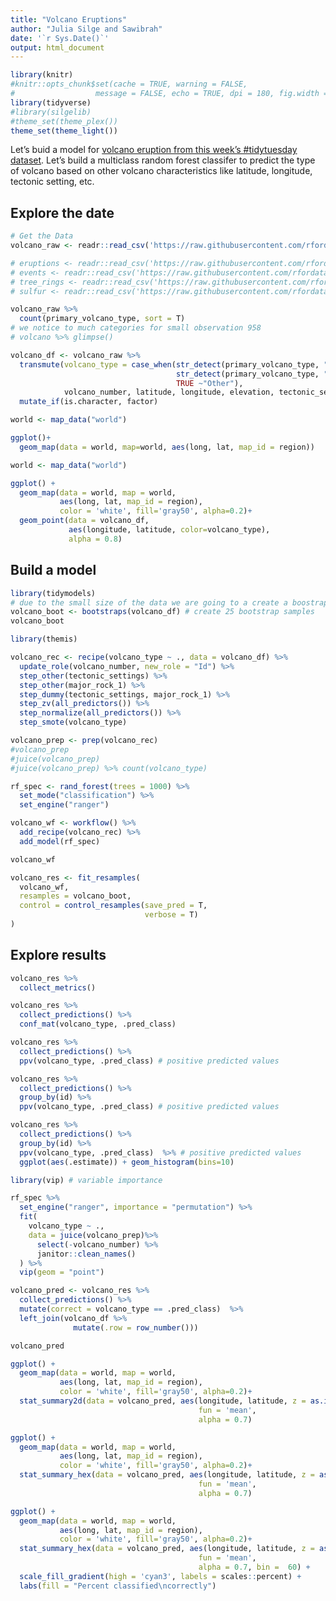 ```yaml
---
title: "Volcano Eruptions"
author: "Julia Silge and Sawibrah"
date: '`r Sys.Date()`'
output: html_document
---
```


```r
library(knitr)
#knitr::opts_chunk$set(cache = TRUE, warning = FALSE,
#                  message = FALSE, echo = TRUE, dpi = 180, fig.width = 8, fig.height = 5)
library(tidyverse)
#library(silgelib)
#theme_set(theme_plex())
theme_set(theme_light())
```
Let's buid a model for [volcano eruption from this week's #tidytuesday dataset](https://github.com/rfordatascience/tidytuesday/blob/master/data/2020/2020-05-12/readme.md). Let's build a multiclass random forest classifer to predict the type of volcano based on other volcano characteristics like latitude, longitude, tectonic setting, etc.

## Explore the date

```r
# Get the Data
volcano_raw <- readr::read_csv('https://raw.githubusercontent.com/rfordatascience/tidytuesday/master/data/2020/2020-05-12/volcano.csv')

# eruptions <- readr::read_csv('https://raw.githubusercontent.com/rfordatascience/tidytuesday/master/data/2020/2020-05-12/eruptions.csv')
# events <- readr::read_csv('https://raw.githubusercontent.com/rfordatascience/tidytuesday/master/data/2020/2020-05-12/events.csv')
# tree_rings <- readr::read_csv('https://raw.githubusercontent.com/rfordatascience/tidytuesday/master/data/2020/2020-05-12/tree_rings.csv')
# sulfur <- readr::read_csv('https://raw.githubusercontent.com/rfordatascience/tidytuesday/master/data/2020/2020-05-12/sulfur.csv')

```

```r
volcano_raw %>%
  count(primary_volcano_type, sort = T)
# we notice to much categories for small observation 958
# volcano %>% glimpse()
```
```r
volcano_df <- volcano_raw %>% 
  transmute(volcano_type = case_when(str_detect(primary_volcano_type, "Stratovolcano") ~ "Stratovolcano", 
                                     str_detect(primary_volcano_type, "Shield") ~ "Shield",
                                     TRUE ~"Other"),
            volcano_number, latitude, longitude, elevation, tectonic_settings, major_rock_1) %>%
  mutate_if(is.character, factor)
```

```r
world <- map_data("world")

ggplot()+
  geom_map(data = world, map=world, aes(long, lat, map_id = region))
```


```r
world <- map_data("world")

ggplot() +
  geom_map(data = world, map = world, 
           aes(long, lat, map_id = region),
           color = 'white', fill='gray50', alpha=0.2)+
  geom_point(data = volcano_df, 
             aes(longitude, latitude, color=volcano_type),
             alpha = 0.8)
```


## Build a model
```r
library(tidymodels)
# due to the small size of the data we are going to a create a boostrap
volcano_boot <- bootstraps(volcano_df) # create 25 bootstrap samples
volcano_boot
```


```r
library(themis)

volcano_rec <- recipe(volcano_type ~ ., data = volcano_df) %>%
  update_role(volcano_number, new_role = "Id") %>%
  step_other(tectonic_settings) %>%
  step_other(major_rock_1) %>%
  step_dummy(tectonic_settings, major_rock_1) %>%
  step_zv(all_predictors()) %>%
  step_normalize(all_predictors()) %>%
  step_smote(volcano_type)

volcano_prep <- prep(volcano_rec)
#volcano_prep
#juice(volcano_prep)
#juice(volcano_prep) %>% count(volcano_type)
```

```r
rf_spec <- rand_forest(trees = 1000) %>%
  set_mode("classification") %>%
  set_engine("ranger")

volcano_wf <- workflow() %>%
  add_recipe(volcano_rec) %>%
  add_model(rf_spec)

volcano_wf
```


```r
volcano_res <- fit_resamples(
  volcano_wf,
  resamples = volcano_boot,
  control = control_resamples(save_pred = T,
                              verbose = T)
)
```


## Explore results
```r
volcano_res %>%
  collect_metrics()
```

```r
volcano_res %>%
  collect_predictions() %>%
  conf_mat(volcano_type, .pred_class)
```


```r
volcano_res %>%
  collect_predictions() %>%
  ppv(volcano_type, .pred_class) # positive predicted values
```

```r
volcano_res %>%
  collect_predictions() %>%
  group_by(id) %>%
  ppv(volcano_type, .pred_class) # positive predicted values
```

```r
volcano_res %>%
  collect_predictions() %>%
  group_by(id) %>%
  ppv(volcano_type, .pred_class)  %>% # positive predicted values
  ggplot(aes(.estimate)) + geom_histogram(bins=10)
```


```r
library(vip) # variable importance

rf_spec %>%
  set_engine("ranger", importance = "permutation") %>%
  fit(
    volcano_type ~ .,
    data = juice(volcano_prep)%>% 
      select(-volcano_number) %>% 
      janitor::clean_names()
  ) %>%
  vip(geom = "point")
```

```r
volcano_pred <- volcano_res %>%
  collect_predictions() %>%
  mutate(correct = volcano_type == .pred_class)  %>%
  left_join(volcano_df %>% 
              mutate(.row = row_number()))

volcano_pred
```

```r
ggplot() +
  geom_map(data = world, map = world, 
           aes(long, lat, map_id = region),
           color = 'white', fill='gray50', alpha=0.2)+
  stat_summary2d(data = volcano_pred, aes(longitude, latitude, z = as.integer(correct)),
                                          fun = 'mean',
                                          alpha = 0.7)
```


```r
ggplot() +
  geom_map(data = world, map = world, 
           aes(long, lat, map_id = region),
           color = 'white', fill='gray50', alpha=0.2)+
  stat_summary_hex(data = volcano_pred, aes(longitude, latitude, z = as.integer(correct)),
                                          fun = 'mean',
                                          alpha = 0.7) 
```



```r
ggplot() +
  geom_map(data = world, map = world, 
           aes(long, lat, map_id = region),
           color = 'white', fill='gray50', alpha=0.2)+
  stat_summary_hex(data = volcano_pred, aes(longitude, latitude, z = as.integer(correct)),
                                          fun = 'mean',
                                          alpha = 0.7, bin =  60) +
  scale_fill_gradient(high = 'cyan3', labels = scales::percent) +
  labs(fill = "Percent classified\ncorrectly")
  
```